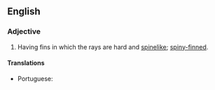 ==English==

===Adjective===
{{head|en|adjective}}

# {{context|zoology|lang=en}} Having fins in which the rays are hard and [[spinelike]]; [[spiny-finned]].

====Translations====
{{trans-top|having fins with hard rays}}
* Portuguese: {{t+|pt|acantopterígio}}
{{trans-mid}}
{{trans-bottom}}
